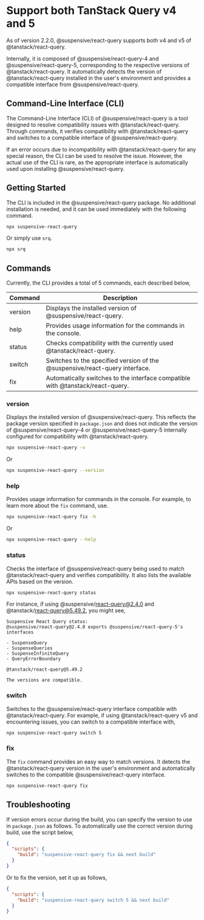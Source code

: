 
# Support both TanStack Query v4 and 5

As of version 2.2.0, @suspensive/react-query supports both v4 and v5 of @tanstack/react-query.

Internally, it is composed of @suspensive/react-query-4 and @suspensive/react-query-5, corresponding to the respective versions of @tanstack/react-query. It automatically detects the version of @tanstack/react-query installed in the user's environment and provides a compatible interface from @suspensive/react-query.

## Command-Line Interface (CLI)

The Command-Line Interface (CLI) of @suspensive/react-query is a tool designed to resolve compatibility issues with @tanstack/react-query. Through commands, it verifies compatibility with @tanstack/react-query and switches to a compatible interface of @suspensive/react-query.

If an error occurs due to incompatibility with @tanstack/react-query for any special reason, the CLI can be used to resolve the issue. However, the actual use of the CLI is rare, as the appropriate interface is automatically used upon installing @suspensive/react-query.

## Getting Started

The CLI is included in the @suspensive/react-query package. No additional installation is needed, and it can be used immediately with the following command.

```bash
npx suspensive-react-query
```

Or simply use `srq`.

```bash
npx srq
```

## Commands

Currently, the CLI provides a total of 5 commands, each described below,

| Command | Description                                                                    |
| ------- | ------------------------------------------------------------------------------ |
| version | Displays the installed version of @suspensive/react-query.                     |
| help    | Provides usage information for the commands in the console.                    |
| status  | Checks compatibility with the currently used @tanstack/react-query.            |
| switch  | Switches to the specified version of the @suspensive/react-query interface.    |
| fix     | Automatically switches to the interface compatible with @tanstack/react-query. |

### version

Displays the installed version of @suspensive/react-query. This reflects the package version specified in `package.json` and does not indicate the version of @suspensive/react-query-4 or @suspensive/react-query-5 internally configured for compatibility with @tanstack/react-query.

```bash
npx suspensive-react-query -v
```

Or

```bash
npx suspensive-react-query --version
```

### help

Provides usage information for commands in the console. For example, to learn more about the `fix` command, use.

```bash
npx suspensive-react-query fix -h
```

Or

```bash
npx suspensive-react-query --help
```

### status

Checks the interface of @suspensive/react-query being used to match @tanstack/react-query and verifies compatibility. It also lists the available APIs based on the version.

```bash
npx suspensive-react-query status
```

For instance, if using @suspensive/react-query@2.4.0 and @tanstack/react-query@5.49.2, you might see,

```
Suspensive React Query status:
@suspensive/react-query@2.4.0 exports @suspensive/react-query-5's interfaces

- SuspenseQuery
- SuspenseQueries
- SuspenseInfiniteQuery
- QueryErrorBoundary

@tanstack/react-query@5.49.2

The versions are compatible.
```

### switch

Switches to the @suspensive/react-query interface compatible with @tanstack/react-query. For example, if using @tanstack/react-query v5 and encountering issues, you can switch to a compatible interface with,

```bash
npx suspensive-react-query switch 5
```

### fix

The `fix` command provides an easy way to match versions. It detects the @tanstack/react-query version in the user's environment and automatically switches to the compatible @suspensive/react-query interface.

```bash
npx suspensive-react-query fix
```

## Troubleshooting

If version errors occur during the build, you can specify the version to use in `package.json` as follows. To automatically use the correct version during build, use the script below,

```json
{
  "scripts": {
    "build": "suspensive-react-query fix && next build"
  }
}
```

Or to fix the version, set it up as follows,

```json
{
  "scripts": {
    "build": "suspensive-react-query switch 5 && next build"
  }
}
```
